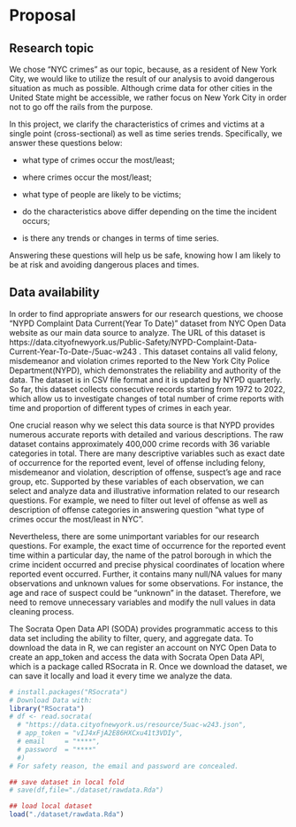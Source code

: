# Proposal

## Research topic

We chose "NYC crimes" as our topic, because, as a resident of New York City, we would like to utilize the result of our analysis to avoid dangerous situation as much as possible. Although crime data for other cities in the United State might be accessible, we rather focus on New York City in order not to go off the rails from the purpose.

In this project, we clarify the characteristics of crimes and victims at a single point (cross-sectional) as well as time series trends. Specifically, we answer these questions below:

-   what type of crimes occur the most/least;

-   where crimes occur the most/least;

-   what type of people are likely to be victims;

-   do the characteristics above differ depending on the time the incident occurs;

-   is there any trends or changes in terms of time series.

Answering these questions will help us be safe, knowing how I am likely to be at risk and avoiding dangerous places and times. 

## Data availability
In order to find appropriate answers for our research questions, we choose "NYPD Complaint Data Current(Year To Date)" dataset from NYC Open Data website as our main data source to analyze. The URL of this dataset is https://data.cityofnewyork.us/Public-Safety/NYPD-Complaint-Data-Current-Year-To-Date-/5uac-w243 . This dataset contains all valid felony, misdemeanor and violation crimes reported to the New York City Police Department(NYPD), which demonstrates the reliability and authority of the data. The dataset is in CSV file format and it is updated by NYPD quarterly. So far, this dataset collects consecutive records starting from 1972 to 2022, which allow us to investigate changes of total number of crime reports with time and proportion of different types of crimes in each year. 

One crucial reason why we select this data source is that NYPD provides numerous accurate reports with detailed and various descriptions. The raw dataset contains approximately 400,000 crime records with 36 variable categories in total. There are many descriptive variables such as exact date of occurrence for the reported event, level of offense including felony, misdemeanor and violation, description of offense, suspect’s age and race group, etc. Supported by these variables of each observation, we can select and analyze data and illustrative information related to our research questions. For example, we need to filter out level of offense as well as description of offense categories in answering question “what type of crimes occur the most/least in NYC”. 

Nevertheless, there are some unimportant variables for our research questions. For example, the exact time of occurrence for the reported event time within a particular day, the name of the patrol borough in which the crime incident occurred and precise physical coordinates of location where reported event occurred. Further, it contains many null/NA values for many observations and unknown values for some observations. For instance, the age and race of suspect could be “unknown” in the dataset. Therefore, we need to remove unnecessary variables and modify the null values in data cleaning process.

The Socrata Open Data API (SODA) provides programmatic access to this data set including the ability to filter, query, and aggregate data. To download the data in R, we can register an account on NYC Open Data to create an app_token and access the data with Socrata Open Data API, which is a package called RSocrata in R. Once we download the dataset, we can save it locally and load it every time we analyze the data.

```r
# install.packages("RSocrata")
# Download Data with:
library("RSocrata")
# df <- read.socrata(
  # "https://data.cityofnewyork.us/resource/5uac-w243.json",
  # app_token = "vIJ4xFjA2E86HXCxu41t3VDIy",
  # email     = "****",
  # password  = "****"
  #)
# For safety reason, the email and password are concealed.
```



```r
## save dataset in local fold
# save(df,file="./dataset/rawdata.Rda")

## load local dataset
load("./dataset/rawdata.Rda")
```
